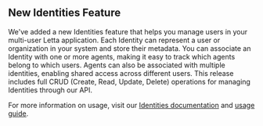 ## New Identities Feature

We've added a new Identities feature that helps you manage users in your multi-user Letta application. Each Identity can represent a user or organization in your system and store their metadata. You can associate an Identity with one or more agents, making it easy to track which agents belong to which users. Agents can also be associated with multiple identities, enabling shared access across different users. This release includes full CRUD (Create, Read, Update, Delete) operations for managing Identities through our API.

For more information on usage, visit our [Identities documentation](/api-reference/identities) and [usage guide](/guides/agents/multi-user).
